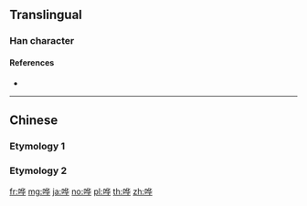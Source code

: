 {{character info/new}}
{{also|嘩|譁}}
==Translingual==

===Han character===
{{Han char|rn=30|rad=口|as=06|sn=9|four=|canj=ROPJ|ids=⿰口华}}

====References====
* {{Han ref|kx=0189.271|hdz=10618.050|uh=54D7|ud=21719}}

----

==Chinese==

===Etymology 1===
{{zh-see|嘩}}

===Etymology 2===
{{zh-see|譁}}

[[fr:哗]]
[[mg:哗]]
[[ja:哗]]
[[no:哗]]
[[pl:哗]]
[[th:哗]]
[[zh:哗]]